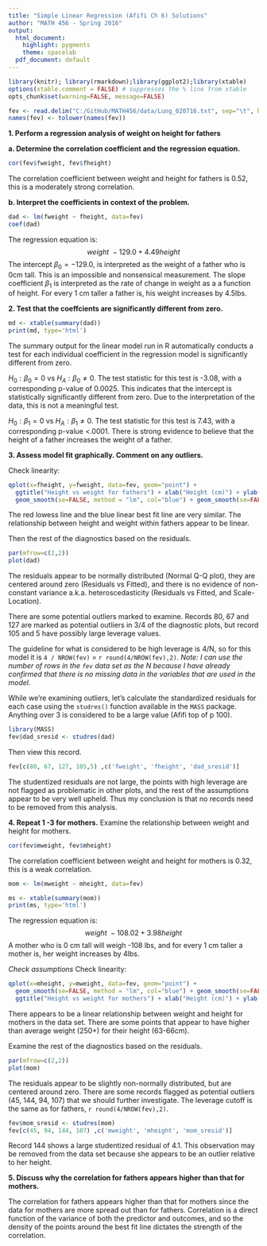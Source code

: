 ```yaml
---
title: "Simple Linear Regression (Afifi Ch 6) Solutions"
author: "MATH 456 - Spring 2016"
output:
  html_document:
    highlight: pygments
    theme: spacelab
  pdf_document: default
---
```



```r
library(knitr); library(rmarkdown);library(ggplot2);library(xtable)
options(xtable.comment = FALSE) # suppresses the % line from xtable
opts_chunk$set(warning=FALSE, message=FALSE) 

fev <- read.delim("C:/GitHub/MATH456/data/Lung_020716.txt", sep="\t", header=TRUE)
names(fev) <- tolower(names(fev))
```

**1. Perform a regression analysis of weight on height for fathers**

  **a. Determine the correlation coefficient and the regression equation.**  
```r
cor(fev$fweight, fev$fheight)
```
The correlation coefficient between weight and height for fathers is 0.52, 
this is a moderately strong correlation. 

  **b. Interpret the coefficients in context of the problem.**
```r
dad <- lm(fweight ~ fheight, data=fev)
coef(dad)
```
The regression equation is: 
  $$weight ~ -129.0 + 4.49height $$
The intercept $\beta_{0} = -129.0$, is interpreted as the weight of a father
who is 0cm tall. This is an impossible and nonsensical measurement. The slope
coefficient $\beta_{1}$ is interpreted as the rate of change in weight as a
a function of height. For every 1 cm taller a father is, his weight increases
by 4.5lbs. 


**2. Test that the coeffcients are significantly different from zero.**
```r
md <- xtable(summary(dad))
print(md, type='html')
```
The summary output for the linear model run in R automatically conducts a
test for each individual coefficient in the regression model is significantly 
different from zero.

$H_{0}: \beta_{0} = 0$ vs $H_{A}: \beta_{0} \neq 0$. The test statistic for this
test is -3.08, with a corresponding p-value of 0.0025. This indicates that the 
intercept is statistically significantly different from zero. Due to the 
interpretation of the data, this is not a meaningful test. 

$H_{0}: \beta_{1} = 0$ vs $H_{A}: \beta_{1} \neq 0$. The test statistic for this
test is 7.43, with a corresponding p-value <.0001. There is strong evidence to 
believe that the height of a father increases the weight of a father.  

**3. Assess model fit graphically. Comment on any outliers.**

Check linearity: 
```r
qplot(x=fheight, y=fweight, data=fev, geom="point") + 
  ggtitle("Height vs weight for fathers") + xlab("Height (cm)") + ylab("Weight (lbs)") + 
  geom_smooth(se=FALSE, method = "lm", col="blue") + geom_smooth(se=FALSE, col="red")
```

The red lowess line and the blue linear best fit line are very similar.
The relationship between height and weight within fathers appear to be linear. 

Then the rest of the diagnostics based on the residuals. 
```r
par(mfrow=c(2,2))
plot(dad)
```

The residuals appear to be normally distributed (Normal Q-Q plot), 
they are centered around zero (Residuals vs Fitted), and there is no 
evidence of non-constant variance a.k.a. heteroscedasticity (Residuals
vs Fitted, and Scale-Location). 

There are some potential outliers marked to examine. Records 80, 67 and
127 are marked as potential outliers in 3/4 of the diagnostic plots, 
but record 105 and 5 have possibly large leverage values. 

The guideline for what is considered to be high leverage is 4/N, so for 
this model it is `4 / NROW(fev)` = `r round(4/NROW(fev),2)`. 
_Note: I can use the number of rows in the `fev` data set as the N 
because I have already confirmed that there is no missing data
in the variables that are used in the model._

While we're examining outliers, let's calculate the standardized
residuals for each case using the `studres()` function available 
in the `MASS` package. Anything over 3 is considered to be a large
value (Afifi top of p 100).

```r
library(MASS)
fev$dad_sresid <- studres(dad)
```
Then view this record. 
```r
fev[c(80, 67, 127, 105,5) ,c('fweight', 'fheight', 'dad_sresid')]
```

The studentized residuals are not large, the points with
high leverage are not flagged as problematic in other plots, and
the rest of the assumptions appear to be very well upheld. Thus my 
conclusion is that no records need to be removed from this analysis. 


**4. Repeat 1 -3 for mothers.**
Examine the relationship between weight and height for mothers. 

```r
cor(fev$mweight, fev$mheight)
```
The correlation coefficient between weight and height for mothers is 0.32, 
this is a weak correlation. 

```r
mom <- lm(mweight ~ mheight, data=fev)
```
```r
ms <- xtable(summary(mom))
print(ms, type='html')
```
The regression equation is: 
  $$weight ~ -108.02 + 3.98height $$
A mother who is 0 cm tall will weigh -108 lbs, and for every 1 cm taller a mother
is, her weight increases by 4lbs. 

_Check assumptions_
Check linearity: 
```r
qplot(x=mheight, y=mweight, data=fev, geom="point") + 
  geom_smooth(se=FALSE, method = "lm", col="blue") + geom_smooth(se=FALSE, col="red") + 
  ggtitle("Height vs weight for mothers") + xlab("Height (cm)") + ylab("Weight (lbs)")
```

There appears to be a linear relationship between weight and height for mothers
in the data set. There are some points that appear to have higher than average weight
(250+) for their height (63-66cm). 

Examine the rest of the diagnostics based on the residuals. 
```r
par(mfrow=c(2,2))
plot(mom)
```

The residuals appear to be slightly non-normally distributed, but are centered
around zero. 
There are some records flagged as potential outliers (45, 144, 94, 107) 
that we should further investigate. The leverage cutoff is the same
as for fathers, `r round(4/NROW(fev),2)`. 

```r
fev$mom_sresid <- studres(mom)
fev[c(45, 94, 144, 107) ,c('mweight', 'mheight', 'mom_sresid')]
```

Record 144 shows a large studentized residual of 4.1. This observation may be 
removed from the data set because she appears to be an outlier relative to her height.


**5. Discuss why the correlation for fathers appears higher than that for mothers.**

The correlation for fathers appears higher than that for mothers since the
data for mothers are more spread out than for fathers. Correlation is a direct
function of the variance of both the predictor and outcomes, and so the density
of the points around the best fit line dictates the strength of the correlation. 
